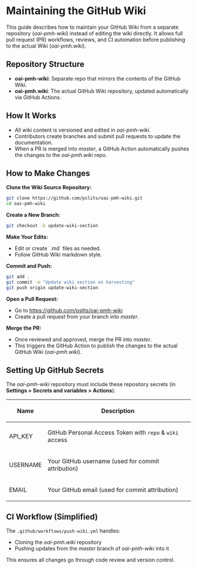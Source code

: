 = Maintaining the GitHub Wiki =

This guide describes how to maintain your GitHub Wiki from a separate repository (''oai-pmh-wiki'') instead of editing the wiki directly. It allows full pull request (PR) workflows, reviews, and CI automation before publishing to the actual Wiki (''oai-pmh.wiki'').

== Repository Structure ==

* '''oai-pmh-wiki''': Separate repo that mirrors the contents of the GitHub Wiki.
* '''oai-pmh.wiki''': The actual GitHub Wiki repository, updated automatically via GitHub Actions.

== How It Works ==

* All wiki content is versioned and edited in ''oai-pmh-wiki''.
* Contributors create branches and submit pull requests to update the documentation.
* When a PR is merged into ''master'', a GitHub Action automatically pushes the changes to the ''oai-pmh.wiki'' repo.

== How to Make Changes ==

'''Clone the Wiki Source Repository:'''
<syntaxhighlight lang="bash">
git clone https://github.com/pslits/oai-pmh-wiki.git
cd oai-pmh-wiki
</syntaxhighlight>

'''Create a New Branch:'''
<syntaxhighlight lang="bash">
git checkout -b update-wiki-section
</syntaxhighlight>

'''Make Your Edits:'''
* Edit or create `.md` files as needed.
* Follow GitHub Wiki markdown style.

'''Commit and Push:'''
<syntaxhighlight lang="bash">
git add .
git commit -m "Update wiki section on harvesting"
git push origin update-wiki-section
</syntaxhighlight>

'''Open a Pull Request:'''
* Go to https://github.com/pslits/oai-pmh-wiki
* Create a pull request from your branch into ''master''.

'''Merge the PR:'''
* Once reviewed and approved, merge the PR into ''master''.
* This triggers the GitHub Action to publish the changes to the actual GitHub Wiki (''oai-pmh.wiki'').

== Setting Up GitHub Secrets ==

The ''oai-pmh-wiki'' repository must include these repository secrets (in '''Settings > Secrets and variables > Actions'''):

{| class="wikitable"
! Name !! Description
|-
| API_KEY || GitHub Personal Access Token with <code>repo</code> & <code>wiki</code> access
|-
| USERNAME || Your GitHub username (used for commit attribution)
|-
| EMAIL || Your GitHub email (used for commit attribution)
|}

== CI Workflow (Simplified) ==

The <code>.github/workflows/push-wiki.yml</code> handles:

* Cloning the ''oai-pmh.wiki'' repository
* Pushing updates from the ''master'' branch of ''oai-pmh-wiki'' into it

This ensures all changes go through code review and version control.

